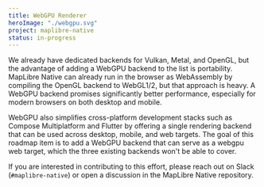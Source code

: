 ```yaml
---
title: WebGPU Renderer
heroImage: "./webgpu.svg"
project: maplibre-native
status: in-progress
---
```


We already have dedicated backends for Vulkan, Metal, and OpenGL, but the advantage of adding a WebGPU backend to the list is portability. MapLibre Native can already run in the browser as WebAssembly by compiling the OpenGL backend to WebGL1/2, but that approach is heavy. A WebGPU backend promises significantly better performance, especially for modern browsers on both desktop and mobile.

WebGPU also simplifies cross-platform development stacks such as Compose Multiplatform and Flutter by offering a single rendering backend that can be used across desktop, mobile, and web targets. The goal of this roadmap item is to add a WebGPU backend that can serve as a webgpu web target, which the three existing backends won't be able to cover.

If you are interested in contributing to this effort, please reach out on Slack (`#maplibre-native`) or open a discussion in the MapLibre Native repository.
